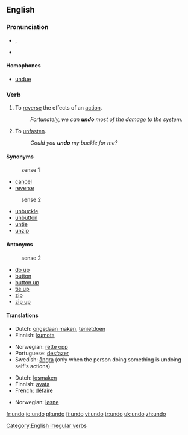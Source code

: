 ==English==

===Pronunciation===
*{{IPA|/ʌnˈduː/}}, {{SAMPA|/Vn"du:/}}
*{{rhymes|uː}}

====Homophones====
*[[undue]]

===Verb===
{{en-verb|undoes|undoing|undid|undone}}

# To [[reverse]] the effects of an [[action]].
#: ''Fortunately, we can '''undo''' most of the damage to the system.''
# To [[unfasten]].
#: ''Could you '''undo''' my buckle for me?''

====Synonyms====
:sense 1
*[[cancel]]
*[[reverse]]

:sense 2
*[[unbuckle]]
*[[unbutton]]
*[[untie]]
*[[unzip]]

====Antonyms====
:sense 2
*[[do up]]
*[[button]]
*[[button up]]
*[[tie up]]
*[[zip]]
*[[zip up]]

====Translations====
{{rfc-level|Translations at L4+ not in L3 POS section (AutoFormat would have corrected level of Homophones)}}
{{trans-top|to reverse}}
*Dutch: [[ongedaan maken]], [[tenietdoen]]
*Finnish: [[kumota]]
{{trans-mid}}
*Norwegian: [[rette opp]]
*Portuguese: [[desfazer]]
*Swedish: [[ångra]] (only when the person doing something is undoing self's actions)
{{trans-bottom}}

{{trans-top|to unfasten}}
*Dutch: [[losmaken]]
*Finnish: [[avata]]
*French: [[défaire]]
{{trans-mid}}
*Norwegian: [[løsne]]
{{trans-bottom}}

[[Category:English irregular verbs]]

[[fr:undo]]
[[io:undo]]
[[pl:undo]]
[[fi:undo]]
[[vi:undo]]
[[tr:undo]]
[[uk:undo]]
[[zh:undo]]